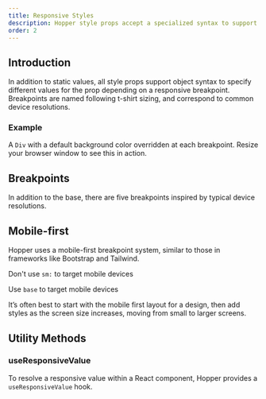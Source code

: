 ```yaml
---
title: Responsive Styles
description: Hopper style props accept a specialized syntax to support responsive breakpoints. These responsive properties help build adaptive user interfaces.
order: 2
---
```


## Introduction

In addition to static values, all style props support object syntax to specify different values for the prop depending on a responsive breakpoint. Breakpoints are named following t-shirt sizing, and correspond to common device resolutions.

### Example

A `Div` with a default background color overridden at each breakpoint. Resize your browser window to see this in action.

<Example src="HopperProvider/docs/responsive-styles/introduction" isOpen />

## Breakpoints

In addition to the base, there are five breakpoints inspired by typical device resolutions.

<BreakpointTable />

## Mobile-first

Hopper uses a mobile-first breakpoint system, similar to those in frameworks like Bootstrap and Tailwind.

<Callout variant="error">Don&apos;t use `sm:` to target mobile devices</Callout>

<Example src="HopperProvider/docs/responsive-styles/mobile-first-do-not" isOpen />

<Callout variant="success">Use `base` to target mobile devices</Callout>

<Example src="HopperProvider/docs/responsive-styles/mobile-first-do" isOpen />

It’s often best to start with the mobile first layout for a design, then add styles as the screen size increases, moving from small to larger screens.

## Utility Methods

### useResponsiveValue

To resolve a responsive value within a React component, Hopper provides a `useResponsiveValue` hook.

<Example src="HopperProvider/docs/responsive-styles/useResponsiveValue" isOpen />
